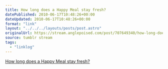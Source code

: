 ```yaml
---
title: How long does a Happy Meal stay fresh?
datePublished: 2010-06-17T10:48:26+00:00
dateUpdated: 2010-06-17T10:48:26+00:00
format: "link"
layout: "../../../layouts/posts/post.astro"
originalUrl: https://stream.anglepoised.com/post/707649340/how-long-does-a-happy-meal-stay-fresh
source: tumblr stream
tags:
  - "linklog"
---
```


[How long does a Happy Meal stay fresh?][1]

[1]: http://www.getfitokc.com/2010/05/04/how-long-can-does-happy-meal-stay-fresh/
